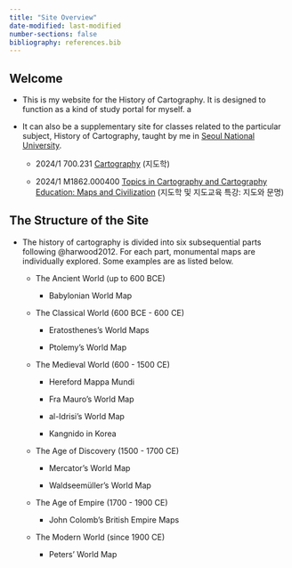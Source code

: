 ```yaml
---
title: "Site Overview"
date-modified: last-modified
number-sections: false
bibliography: references.bib
---
```


## Welcome

-   This is my website for the History of Cartography. It is designed to function as a kind of study portal for myself. a

-   It can also be a supplementary site for classes related to the particular subject, History of Cartography, taught by me in [Seoul National University](https://www.snu.ac.kr/).

    -   2024/1 700.231 [Cartography](https://sangillee.snu.ac.kr/classes/2024_1_Cartography.html) (지도학)

    -   2024/1 M1862.000400 [Topics in Cartography and Cartography Education: Maps and Civilization](https://sangillee.snu.ac.kr/classes/2024_1_Topics_Carto.html) (지도학 및 지도교육 특강: 지도와 문명)

## The Structure of the Site

-   The history of cartography is divided into six subsequential parts following @harwood2012. For each part, monumental maps are individually explored. Some examples are as listed below.

    -   The Ancient World (up to 600 BCE)

        -   Babylonian World Map

    -   The Classical World (600 BCE - 600 CE)

        -   Eratosthenes's World Maps

        -   Ptolemy's World Map

    -   The Medieval World (600 - 1500 CE)

        -   Hereford Mappa Mundi

        -   Fra Mauro's World Map

        -   al-Idrisi's World Map

        -   Kangnido in Korea

    -   The Age of Discovery (1500 - 1700 CE)

        -   Mercator's World Map

        -   Waldseemüller's World Map

    -   The Age of Empire (1700 - 1900 CE)

        -   John Colomb's British Empire Maps

    -   The Modern World (since 1900 CE)

        -   Peters' World Map
